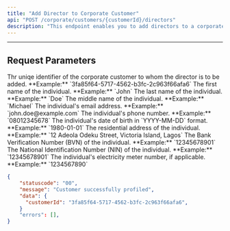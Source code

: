 ```yaml
---
title: "Add Director to Corporate Customer"
api: "POST /corporate/customers/{customerId}/directors"
description: "This endpoint enables you to add directors to a corporate customer profile"
---
```


---

## Request Parameters

<ParamField path="customerId" type="string" required>
	Thr uniqe identifier of the corporate customer to whom the director is to be
	added. **Example:** `3fa85f64-5717-4562-b3fc-2c963f66afa6`
</ParamField>

<ParamField body="firstName" type="string" required>
	The first name of the individual. **Example:** `John`
</ParamField>

<ParamField body="lastName" type="string" required>
	The last name of the individual. **Example:** `Doe`
</ParamField>

<ParamField body="middleName" type="string" optional>
	The middle name of the individual. **Example:** `Michael`
</ParamField>

<ParamField body="email" type="string" required>
	The individual's email address. **Example:** `john.doe@example.com`
</ParamField>

<ParamField body="phoneNumber" type="string" required>
	The individual's phone number. **Example:** `08012345678`
</ParamField>

<ParamField body="dateOfBirth" type="string" required>
	The individual's date of birth in `YYYY-MM-DD` format. **Example:**
	`1980-01-01`
</ParamField>

<ParamField body="address" type="string" required>
	The residential address of the individual. **Example:** `12 Adeola Odeku
	Street, Victoria Island, Lagos`
</ParamField>

<ParamField body="bvn" type="string" required>
	The Bank Verification Number (BVN) of the individual. **Example:**
	`12345678901`
</ParamField>

<ParamField body="nin" type="string" required>
	The National Identification Number (NIN) of the individual. **Example:**
	`12345678901`
</ParamField>

<ParamField body="meterNumber" type="string" optional>
	The individual's electricity meter number, if applicable. **Example:**
	`1234567890`
</ParamField>

<ResponseExample>

```json
{
    "statuscode": "00",
    "message": "Customer successfully profiled",
    "data": {
      "customerId": "3fa85f64-5717-4562-b3fc-2c963f66afa6",
    }
    "errors": [],
}
```

</ResponseExample>
